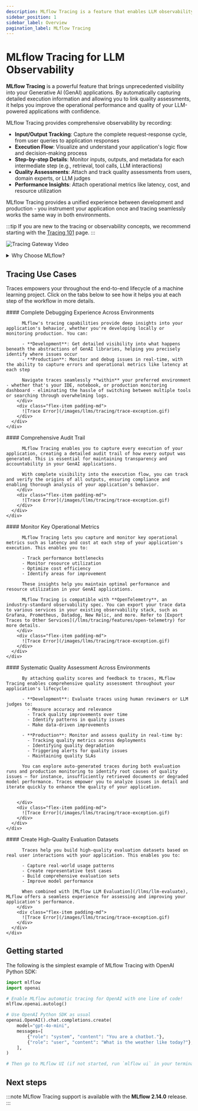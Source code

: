 ```yaml
---
description: MLflow Tracing is a feature that enables LLM observability in your apps. MLflow automatically logs traces for LangChain, LlamaIndex, and more.
sidebar_position: 1
sidebar_label: Overview
pagination_label: MLflow Tracing
---
```




# MLflow Tracing for LLM Observability

**MLflow Tracing** is a powerful feature that brings unprecedented visibility into your Generative AI (GenAI) applications. By automatically capturing detailed execution information and allowing you to link quality assessments, it helps you improve the operational performance and quality of your LLM-powered applications with confidence.

MLflow Tracing provides comprehensive observability by recording:
- **Input/Output Tracking**: Capture the complete request-response cycle, from user queries to application responses
- **Execution Flow**: Visualize and understand your application's logic flow and decision-making process
- **Step-by-step Details**: Monitor inputs, outputs, and metadata for each intermediate step (e.g., retrieval, tool calls, LLM interactions)
- **Quality Assessments**: Attach and track quality assessments from users, domain experts, or LLM judges
- **Performance Insights**: Attach operational metrics like latency, cost, and resource utilization

MLflow Tracing provides a unified experience between development and production - you instrument your application once and tracing seamlessly works the same way in both environments. 

:::tip
If you are new to the tracing or observability concepts, we recommend starting with the [Tracing 101](concept) page.
:::


![Tracing Gateway Video](/images/llms/tracing/tracing-top.gif)

<details>
  <summary>Why Choose MLflow?</summary>

  - **🪽 Free and Open** - MLflow is open source and 100% FREE. You don't need to pay additional SaaS costs to add observability to your GenAI stack. Your trace data is hosted on your own infrastructure.

  - **🥇 Standard** - MLflow Tracing is compatible with **OpenTelemetry**, an industry-standard observability spec. You can export your trace data to various services in your existing observability stack, such as Grafana, Prometheus, Datadog, New Relic, and more.

  - **🤝 Framework Support** - MLflow Tracing integrates with 15+ GenAI libraries, including OpenAI, LangChain, LlamaIndex, DSPy, and others. See the [Automatic Tracing](../logging_traces/automatic) section for the full list of supported libraries.

  - **🔄 End-to-End** - MLflow is designed for managing the end-to-end machine learning lifecycle. With its model tracking and evaluation capabilities, MLflow empowers you to leverage your trace data fully.

  - **👥 Community** - MLflow boasts a vibrant Open Source community as a part of the Linux Foundation. With 19,000+ GitHub Stars and 15MM+ monthly downloads, MLflow is a trusted standard in the MLOps/LLMOps ecosystem.

</details>

## Tracing Use Cases


Traces empowers your throughout the end-to-end lifecycle of a machine learning project. Click on the tabs below to see how it helps you at each step of the workflow in more details.

<Tabs>
  <TabItem value="debugging" label="Debugging" default>
    <div class="flex-column">
      <div class="flex-row">
        <div class="flex-item">
          #### Complete Debugging Experience Across Environments

          MLflow's tracing capabilities provide deep insights into your application's behavior, whether you're developing locally or monitoring production. You can:
          
          - **Development**: Get detailed visibility into what happens beneath the abstractions of GenAI libraries, helping you precisely identify where issues occur
          - **Production**: Monitor and debug issues in real-time, with the ability to capture errors and operational metrics like latency at each step
          
          Navigate traces seamlessly **within** your preferred environment - whether that's your IDE, notebook, or production monitoring dashboard - eliminating the hassle of switching between multiple tools or searching through overwhelming logs.
        </div>
        <div class="flex-item padding-md">
          ![Trace Error](/images/llms/tracing/trace-exception.gif)
        </div>
      </div>
    </div>
  </TabItem>

  <TabItem value="audit" label="Audit Logging">
    <div class="flex-column">
      <div class="flex-row">
        <div class="flex-item">
          #### Comprehensive Audit Trail

          MLflow Tracing enables you to capture every execution of your application, creating a detailed audit trail of how every output was generated. This is essential for maintaining transparency and accountability in your GenAI applications.

          With complete visibility into the execution flow, you can track and verify the origins of all outputs, ensuring compliance and enabling thorough analysis of your application's behavior.
        </div>
        <div class="flex-item padding-md">
          ![Trace Error](/images/llms/tracing/trace-exception.gif)
        </div>
      </div>
    </div>
  </TabItem>

  <TabItem value="performance" label="Performance Observability">
    <div class="flex-column">
      <div class="flex-row">
        <div class="flex-item">
          #### Monitor Key Operational Metrics

          MLflow Tracing lets you capture and monitor key operational metrics such as latency and cost at each step of your application's execution. This enables you to:

          - Track performance bottlenecks
          - Monitor resource utilization
          - Optimize cost efficiency
          - Identify areas for improvement

          These insights help you maintain optimal performance and resource utilization in your GenAI applications.

          MLflow Tracing is compatible with **OpenTelemetry**, an industry-standard observability spec. You can export your trace data to various services in your existing observability stack, such as Grafana, Prometheus, Datadog, New Relic, and more. Refer to [Export Traces to Other Services](/llms/tracing/features/open-telemetry) for more details.
        </div>
        <div class="flex-item padding-md">
          ![Trace Error](/images/llms/tracing/trace-exception.gif)
        </div>
      </div>
    </div>
  </TabItem>

  <TabItem value="quality" label="Quality Evaluation">
    <div class="flex-column">
      <div class="flex-row">
        <div class="flex-item">
          #### Systematic Quality Assessment Across Environments

          By attaching quality scores and feedback to traces, MLflow Tracing enables comprehensive quality assessment throughout your application's lifecycle:

          - **Development**: Evaluate traces using human reviewers or LLM judges to:
            - Measure accuracy and relevance
            - Track quality improvements over time
            - Identify patterns in quality issues
            - Make data-driven improvements

          - **Production**: Monitor and assess quality in real-time by:
            - Tracking quality metrics across deployments
            - Identifying quality degradation
            - Triggering alerts for quality issues
            - Maintaining quality SLAs

          You can explore auto-generated traces during both evaluation runs and production monitoring to identify root causes of quality issues — for instance, insufficiently retrieved documents or degraded model performance. Traces empower you to analyze issues in detail and iterate quickly to enhance the quality of your application.

          
        </div>
        <div class="flex-item padding-md">
          ![Trace Error](/images/llms/tracing/trace-exception.gif)
        </div>
      </div>
    </div>
  </TabItem>

  <TabItem value="dataset" label="Building Evaluation Datasets">
    <div class="flex-column">
      <div class="flex-row">
        <div class="flex-item">
          #### Create High-Quality Evaluation Datasets

          Traces help you build high-quality evaluation datasets based on real user interactions with your application. This enables you to:

          - Capture real-world usage patterns
          - Create representative test cases
          - Build comprehensive evaluation sets
          - Improve model performance

          When combined with [MLflow LLM Evaluation](/llms/llm-evaluate), MLflow offers a seamless experience for assessing and improving your application's performance.
        </div>
        <div class="flex-item padding-md">
          ![Trace Error](/images/llms/tracing/trace-exception.gif)
        </div>
      </div>
    </div>
  </TabItem>
</Tabs>

## Getting started

The following is the simplest example of MLflow Tracing with OpenAI Python SDK:

```python
import mlflow
import openai

# Enable MLflow automatic tracing for OpenAI with one line of code!
mlflow.openai.autolog()

# Use OpenAI Python SDK as usual
openai.OpenAI().chat.completions.create(
    model="gpt-4o-mini",
    messages=[
        {"role": "system", "content": "You are a chatbot."},
        {"role": "user", "content": "What is the weather like today?"},
    ],
)

# Then go to MLflow UI (if not started, run `mlflow ui` in your terminal) to see the trace!
```

## Next steps

<CardGroup>
  <PageCard
    headerText="Get started by logging traces"
    link="../logging_traces"
    text={[
      "Learn how to start logging traces in your LLM applications using MLflow's automatic and manual tracing capabilities.",
    ]}
  />
  <PageCard
    headerText="Learn more about the data model"
    link="../tracing-schema"
    text={[
      "Understand the structure and components of MLflow traces, including spans, attributes, and events.",
    ]}
  />
  <PageCard
    headerText="Query traces"
    link="../using_traces/query"
    text={[
      "Learn how to search and filter traces to analyze your LLM application's behavior.",
    ]}
  />
  <PageCard
    headerText="Visualize traces in the UI"
    link="../using_traces/ui"
    text={[
      "Explore MLflow's UI features for visualizing and analyzing your traces.",
    ]}
  />
  <PageCard
    headerText="Learn more about key features"
    link="../features"
    text={[
      "Discover MLflow Tracing's powerful features for LLM observability.",
    ]}
  />
</CardGroup>


:::note
MLflow Tracing support is available with the **MLflow 2.14.0** release.
:::
